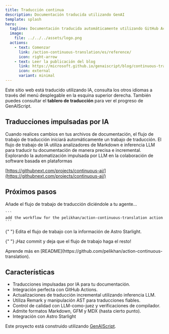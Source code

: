 ```yaml
---
title: Traducción continua
description: Documentación traducida utilizando GenAI
template: splash
hero:
  tagline: Documentación traducida automáticamente utilizando GitHub Actions y Modelos
  image:
    file: ../../../assets/logo.png
  actions:
    - text: Comenzar
      link: /action-continuous-translation/es/reference/
      icon: right-arrow
    - text: Leer la publicación del blog
      link: https://microsoft.github.io/genaiscript/blog/continuous-translations/
      icon: external
      variant: minimal
---
```



Este sitio web está traducido utilizando IA, consulta los otros idiomas a través del menú desplegable en la esquina superior derecha.
También puedes consultar el **tablero de traducción** para ver el progreso de GenAIScript.

## Traducciones impulsadas por IA

<CardGrid>
  <Card title="Acciones de GitHub" icon="github">
    Cuando realices cambios en tus archivos de documentación, el flujo de trabajo de traducción iniciará automáticamente un trabajo de traducción.
  </Card>

  <Card title="Modelos de GitHub" icon="seti:markdown">
    El flujo de trabajo de IA utiliza analizadores de Markdown e inferencia LLM para traducir tu documentación de manera precisa e incremental.
  </Card>
</CardGrid>

<Card title="IA continua" icon="rocket">
  Explorando la automatización impulsada por LLM en la colaboración de software basada en plataformas

[https://githubnext.com/projects/continuous-ai/](https://githubnext.com/projects/continuous-ai/)

</Card>

## Próximos pasos

<CardGrid stagger>
  <Card title="Añadir el flujo de trabajo" icon="pencil">
    Añade el flujo de trabajo de traducción diciéndole a tu agente...

    ```
    add the workflow for the pelikhan/action-continuous-translation action
    ```

  </Card>

{" "}
<Card title="Configura tu sitio" icon="setting">
  Edita el flujo de trabajo con la información de Astro Starlight.
</Card>

{" "}
<Card title="¡Traduce!" icon="add-document">
  ¡Haz commit y deja que el flujo de trabajo haga el resto!
</Card>

  <Card title="Leer la documentación" icon="open-book">
    Aprende más en
    [README](https://github.com/pelikhan/action-continuous-translation).
  </Card>
</CardGrid>

## Características

- Traducciones impulsadas por IA para tu documentación.
- Integración perfecta con GitHub Actions.
- Actualizaciones de traducción incremental utilizando inferencia LLM.
- Utiliza Remark y manipulación AST para traducciones fiables.
- Control de calidad con LLM-como-juez y verificaciones de compilador.
- Admite formatos Markdown, GFM y MDX (hasta cierto punto).
- Integración con Astro Starlight

Este proyecto está construido utilizando [GenAIScript](https://microsoft.github.io/genaiscript).
